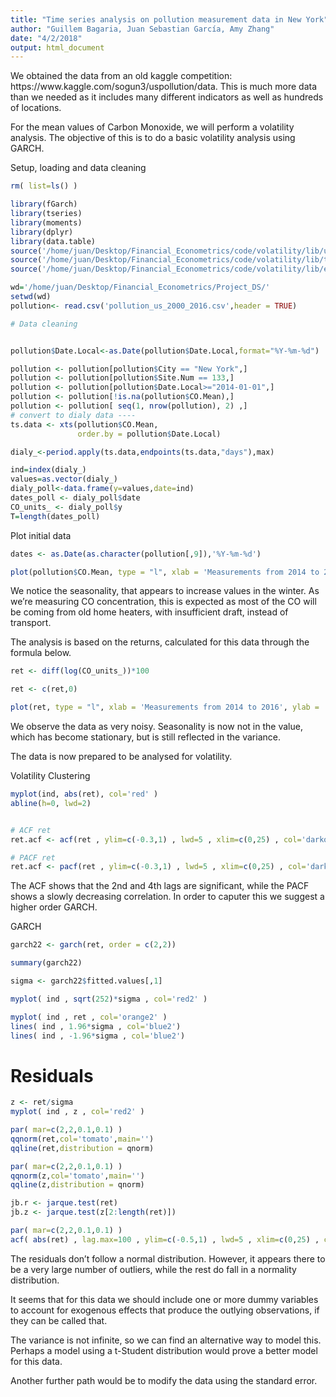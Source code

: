 ```yaml
---
title: "Time series analysis on pollution measurement data in New York"
author: "Guillem Bagaria, Juan Sebastian García, Amy Zhang"
date: "4/2/2018"
output: html_document
---
```


We obtained the data from an old kaggle competition: https://www.kaggle.com/sogun3/uspollution/data. This is much more data than we needed as it includes many different indicators as well as hundreds of locations.

For the mean values of Carbon Monoxide, we will perform a volatility analysis. The objective of this is to do a basic volatility analysis using GARCH.

Setup, loading and data cleaning
```r
rm( list=ls() )

library(fGarch)
library(tseries)
library(moments)
library(dplyr)
library(data.table)
source('/home/juan/Desktop/Financial_Econometrics/code/volatility/lib/utilities.R')
source('/home/juan/Desktop/Financial_Econometrics/code/volatility/lib/tarch.R')
source('/home/juan/Desktop/Financial_Econometrics/code/volatility/lib/egarch.R')

wd='/home/juan/Desktop/Financial_Econometrics/Project_DS/'
setwd(wd)
pollution<- read.csv('pollution_us_2000_2016.csv',header = TRUE)
```

```r
# Data cleaning


pollution$Date.Local<-as.Date(pollution$Date.Local,format="%Y-%m-%d")

pollution <- pollution[pollution$City == "New York",]
pollution <- pollution[pollution$Site.Num == 133,]
pollution <- pollution[pollution$Date.Local>="2014-01-01",]
pollution <- pollution[!is.na(pollution$CO.Mean),]
pollution <- pollution[ seq(1, nrow(pollution), 2) ,]
# convert to dialy data ----
ts.data <- xts(pollution$CO.Mean,
               order.by = pollution$Date.Local)

dialy_<-period.apply(ts.data,endpoints(ts.data,"days"),max)

ind=index(dialy_)
values=as.vector(dialy_)
dialy_poll<-data.frame(y=values,date=ind)
dates_poll <- dialy_poll$date
CO_units_ <- dialy_poll$y
T=length(dates_poll)

```

Plot initial data
```r
dates <- as.Date(as.character(pollution[,9]),'%Y-%m-%d')

plot(pollution$CO.Mean, type = "l", xlab = 'Measurements from 2014 to 2016', ylab = 'Measured CO Mean values')
```

We notice the seasonality, that appears to increase values in the winter. As we're measuring CO concentration, this is expected as most of the CO will be coming from old home heaters, with insufficient draft, instead of transport.

The analysis is based on the returns, calculated for this data through the formula below.

```r
ret <- diff(log(CO_units_))*100

ret <- c(ret,0)

plot(ret, type = "l", xlab = 'Measurements from 2014 to 2016', ylab = 'Measured CO Mean values')
```

We observe the data as very noisy. Seasonality is now not in the value, which has become stationary, but is still reflected in the variance.

The data is now prepared to be analysed for volatility.

 Volatility Clustering
```r
myplot(ind, abs(ret), col='red' )
abline(h=0, lwd=2)


# ACF ret
ret.acf <- acf(ret , ylim=c(-0.3,1) , lwd=5 , xlim=c(0,25) , col='darkorange2')

# PACF ret
ret.acf <- pacf(ret , ylim=c(-0.3,1) , lwd=5 , xlim=c(0,25) , col='darkorange2')

```

The ACF shows that the 2nd and 4th lags are significant, while the PACF shows a slowly decreasing correlation. In order to caputer this we suggest a higher order GARCH.

 GARCH
```r
garch22 <- garch(ret, order = c(2,2))

summary(garch22)

sigma <- garch22$fitted.values[,1]

myplot( ind , sqrt(252)*sigma , col='red2' )

myplot( ind , ret , col='orange2' )
lines( ind , 1.96*sigma , col='blue2')
lines( ind , -1.96*sigma , col='blue2')
```

# Residuals
```r
z <- ret/sigma
myplot( ind , z , col='red2' )

par( mar=c(2,2,0.1,0.1) )
qqnorm(ret,col='tomato',main='')
qqline(ret,distribution = qnorm)

par( mar=c(2,2,0.1,0.1) )
qqnorm(z,col='tomato',main='')
qqline(z,distribution = qnorm)

jb.r <- jarque.test(ret)
jb.z <- jarque.test(z[2:length(ret)])

par( mar=c(2,2,0.1,0.1) )
acf( abs(ret) , lag.max=100 , ylim=c(-0.5,1) , lwd=5 , xlim=c(0,25) , col='darkorange2')

```

The residuals don't follow a normal distribution. However, it appears there to be a very large number of outliers, while the rest do fall in a normality distribution.

It seems that for this data we should include one or more dummy variables to account for exogenous effects that produce the outlying observations, if they can be called that.

The variance is not infinite, so we can find an alternative way to model this. Perhaps a model using a t-Student distribution would prove a better model for this data.

Another further path would be to modify the data using the standard error. 
